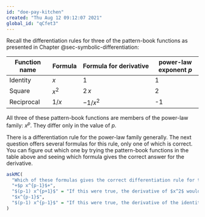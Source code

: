 ```yaml
---
id: "doe-pay-kitchen"
created: "Thu Aug 12 09:12:07 2021"
global_id: "qCfet3"
---
```



Recall the differentiation rules for three of the pattern-book functions as presented in Chapter @sec-symbolic-differentiation: 

Function name | Formula | Formula for derivative| power-law exponent $p$
--------------|---------|-----------------------|---------------
Identity      | $x$     | $1$         | 1
Square        | $x^2$   | $2\, x$     | 2
Reciprocal    | $1/x$   | $-1/x^2$    | -1

All three of these pattern-book functions are members of the power-law family: $x^p$. They differ only in the value of $p$.

There is a differentiation rule for the power-law family generally. The next question offers several formulas for this rule, only one of which is correct. You can figure out which one by trying the pattern-book functions in the table above and seeing which formula gives the correct answer for the derivative.

```r
askMC(
  "Which of these formulas gives the correct differentiation rule for the power-law family $x^p$?",
  "+$p x^{p-1}$+",
  "$(p-1) x^{p+1}$" = "If this were true, the derivative of $x^2$ would be $x^3$.",
  "$x^{p-1}$",
  "$(p-1) x^{p-1}$" = "If this were true, the derivative of the identity function ($p=1$) would be 0." 
)
```





